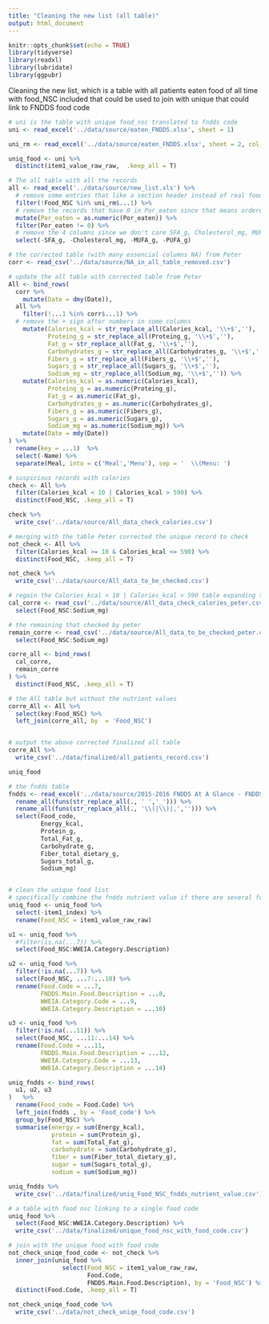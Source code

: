 ```yaml
---
title: "Cleaning the new list (all table)"
output: html_document
---
```


```r
knitr::opts_chunk$set(echo = TRUE)
library(tidyverse)
library(readxl)
library(lubridate)
library(ggpubr)
```

Cleaning the new list, which is a table with all patients eaten food of all time
with food_NSC included that could be used to join with unique that could link to FNDDS food code


```r
# uni is the table with unique food_nsc translated to fndds code
uni <- read_excel('../data/source/eaten_FNDDS.xlsx', sheet = 1)

uni_rm <- read_excel('../data/source/eaten_FNDDS.xlsx', sheet = 2, col_names = F)

uniq_food <- uni %>% 
  distinct(item1_value_raw_raw,  .keep_all = T)

# The all table with all the records
all <- read_excel('../data/source/new_list.xls') %>% 
  # remove some entries that like a section header instead of real food
  filter(!Food_NSC %in% uni_rm$...1) %>% 
  # remove the records that have 0 in Por_eaten since that means ordered but not eaten
  mutate(Por_eaten = as.numeric(Por_eaten)) %>% 
  filter(Por_eaten != 0) %>% 
  # remove the 4 columns since we don't care SFA_g, Cholesterol_mg, MUFA_g, PUFA_g c
  select(-SFA_g, -Cholesterol_mg, -MUFA_g, -PUFA_g) 

# the corrected table (with many essencial columns NA) from Peter
corr <- read_csv('../data/source/NA_in_all_table_removed.csv')

# update the all table with corrected table from Peter
All <- bind_rows(
  corr %>% 
    mutate(Date = dmy(Date)),
  all %>% 
    filter(!...1 %in% corr$...1) %>% 
  # remove the + sign after numbers in some columns
    mutate(Calories_kcal = str_replace_all(Calories_kcal, '\\+$',''),
           Proteing_g = str_replace_all(Proteing_g, '\\+$',''),
           Fat_g = str_replace_all(Fat_g, '\\+$',''),
           Carbohydrates_g = str_replace_all(Carbohydrates_g, '\\+$',''),
           Fibers_g = str_replace_all(Fibers_g, '\\+$',''),
           Sugars_g = str_replace_all(Sugars_g, '\\+$',''),
           Sodium_mg = str_replace_all(Sodium_mg, '\\+$','')) %>% 
    mutate(Calories_kcal = as.numeric(Calories_kcal),
           Proteing_g = as.numeric(Proteing_g),
           Fat_g = as.numeric(Fat_g),
           Carbohydrates_g = as.numeric(Carbohydrates_g),
           Fibers_g = as.numeric(Fibers_g),
           Sugars_g = as.numeric(Sugars_g),
           Sodium_mg = as.numeric(Sodium_mg)) %>% 
    mutate(Date = mdy(Date))
) %>% 
  rename(key = ...1)  %>% 
  select(-Name) %>% 
  separate(Meal, into = c('Meal','Menu'), sep = '  \\(Menu: ')
```

```r
# suspicious records with calories
check <- All %>% 
  filter(Calories_kcal < 10 | Calories_kcal > 590) %>% 
  distinct(Food_NSC, .keep_all = T)

check %>% 
  write_csv('../data/source/All_data_check_calories.csv')
```


```r
# merging with the table Peter corrected the unique record to check
not_check <- All %>% 
  filter(Calories_kcal >= 10 & Calories_kcal <= 590) %>% 
  distinct(Food_NSC, .keep_all = T)

not_check %>% 
  write_csv('../data/source/All_data_to_be_checked.csv')

```


```r
# regain the Calories_kcal < 10 | Calories_kcal > 590 table expanding the unique items
cal_corre <- read_csv('../data/source/All_data_check_calories_peter.csv') %>% 
  select(Food_NSC:Sodium_mg)

# the remaining that checked by peter
remain_corre <- read_csv('../data/source/All_data_to_be_checked_peter.csv') %>% 
  select(Food_NSC:Sodium_mg)

corre_all <- bind_rows(
  cal_corre,
  remain_corre
) %>% 
  distinct(Food_NSC, .keep_all = T)

# the All table but without the nutrient values
corre_All <- All %>% 
  select(key:Food_NSC) %>% 
  left_join(corre_all, by  = 'Food_NSC')


# output the above corrected finalized all table
corre_All %>% 
  write_csv('../data/finalized/all_patients_record.csv')
```

```r
uniq_food
```

```r
# the fndds table
fndds <- read_excel('../data/source/2015-2016 FNDDS At A Glance - FNDDS Nutrient Values.xlsx', skip = 1) %>% 
  rename_all(funs(str_replace_all(., ' ','_'))) %>% 
  rename_all(funs(str_replace_all(., '\\(|\\)|,',''))) %>% 
  select(Food_code, 
         Energy_kcal, 
         Protein_g, 
         Total_Fat_g,
         Carbohydrate_g,
         Fiber_total_dietary_g,
         Sugars_total_g,
         Sodium_mg)


# clean the unique food list
# specifically combine the fndds nutrient value if there are several food codes to one food_nsc
uniq_food <- uniq_food %>% 
  select(-item1_index) %>% 
  rename(Food_NSC = item1_value_raw_raw)

u1 <- uniq_food %>% 
  #filter(is.na(...7)) %>% 
  select(Food_NSC:WWEIA.Category.Description)

u2 <- uniq_food %>% 
  filter(!is.na(...7)) %>% 
  select(Food_NSC, ...7:...10) %>% 
  rename(Food.Code = ...7,
         FNDDS.Main.Food.Description = ...8,
         WWEIA.Category.Code = ...9,
         WWEIA.Category.Description = ...10)

u3 <- uniq_food %>% 
  filter(!is.na(...11)) %>% 
  select(Food_NSC, ...11:...14) %>% 
  rename(Food.Code = ...11,
         FNDDS.Main.Food.Description = ...12,
         WWEIA.Category.Code = ...13,
         WWEIA.Category.Description = ...14)

uniq_fndds <- bind_rows(
  u1, u2, u3
)   %>% 
  rename(Food_code = Food.Code) %>% 
  left_join(fndds , by = 'Food_code') %>% 
  group_by(Food_NSC) %>% 
  summarise(energy = sum(Energy_kcal),
            protein = sum(Protein_g),
            fat = sum(Total_Fat_g),
            carbohydrate = sum(Carbohydrate_g),
            fiber = sum(Fiber_total_dietary_g),
            sugar = sum(Sugars_total_g),
            sodium = sum(Sodium_mg))

uniq_fndds %>% 
  write_csv('../data/finalized/uniq_Food_NSC_fndds_nutrient_value.csv')
```

```r
# a table with food nsc linking to a single food code
uniq_food %>% 
  select(Food_NSC:WWEIA.Category.Description) %>% 
  write_csv('../data/finalized/unique_food_nsc_with_food_code.csv')
```


```r
# join with the unique food with food code 
not_check_uniqe_food_code <- not_check %>% 
  inner_join(uniq_food %>% 
               select(Food_NSC = item1_value_raw_raw,
                      Food.Code,
                      FNDDS.Main.Food.Description), by = 'Food_NSC') %>% 
  distinct(Food.Code, .keep_all = T)

not_check_uniqe_food_code %>% 
  write_csv('../data/not_check_uniqe_food_code.csv')
```

